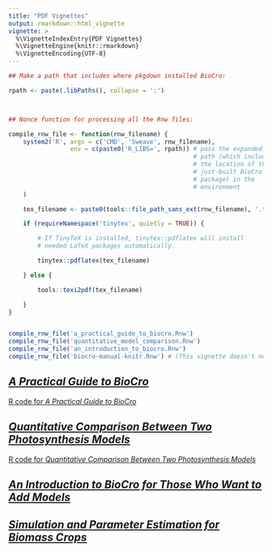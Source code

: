 ```yaml
---
title: "PDF Vignettes"
output: rmarkdown::html_vignette
vignette: >
  %\VignetteIndexEntry{PDF Vignettes}
  %\VignetteEngine{knitr::rmarkdown}
  %\VignetteEncoding{UTF-8}
---
```

```r


## Make a path that includes where pkgdown installed BioCro:

rpath <- paste(.libPaths(), collapse = ':')



## Nonce function for processing all the Rnw files:

compile_rnw_file <- function(rnw_filename) {
    system2('R', args = c('CMD', 'Sweave', rnw_filename),
                 env = c(paste0('R_LIBS=', rpath)) # pass the expanded R
                                                   # path (which includes
                                                   # the location of the
                                                   # just-built BioCro
                                                   # package) in the
                                                   # environment
    )

    tex_filename <- paste0(tools::file_path_sans_ext(rnw_filename), '.tex')

    if (requireNamespace('tinytex', quietly = TRUE)) {

        # If TinyTeX is installed, tinytex::pdflatex will install
        # needed LaTeX packages automatically.

        tinytex::pdflatex(tex_filename)

    } else {

        tools::texi2pdf(tex_filename)

    }
}


compile_rnw_file('a_practical_guide_to_biocro.Rnw')
compile_rnw_file('quantitative_model_comparison.Rnw')
compile_rnw_file('an_introduction_to_biocro.Rnw')
compile_rnw_file('biocro-manual-knitr.Rnw') # (This vignette doesn't need BioCro.)
```

<!--

<iframe src="a_practical_guide_to_biocro.pdf"/>
<iframe src="quantitative_model_comparison.pdf"/>
<iframe src="a_practical_guide_to_biocro.R"/>
<iframe src="quantitative_model_comparison.R"/>
<iframe src="an_introduction_to_biocro.pdf"/>
<iframe src="biocro-manual-knitr.pdf"/>

(These lines fool pkgdown into copying the PDF and R files to the docs
directory so that the links below work.)

-->

## [_A Practical Guide to BioCro_](a_practical_guide_to_biocro.pdf)

[R code for _A Practical Guide to BioCro_](a_practical_guide_to_biocro.R)

## [_Quantitative Comparison Between Two Photosynthesis Models_](quantitative_model_comparison.pdf)

[R code for _Quantitative Comparison Between Two Photosynthesis Models_](quantitative_model_comparison.R)

## [_An Introduction to BioCro for Those Who Want to Add Models_](an_introduction_to_biocro.pdf)

## [_Simulation and Parameter Estimation for Biomass Crops_](biocro-manual-knitr.pdf)
